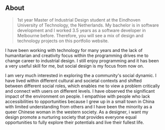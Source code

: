 ## About

> 1st year Master of Industrial Design student at the Eindhoven University of Technology, the Netherlands. My bachelor is in software development and I worked 3.5 years as a software developer in Melbourne before. Therefore, you will see a mix of design and technology projects on this portfolio website.

I have been working with technology for many years and the lack of humanitarian and creativity focus within the programming drives me to change career to industrial design. I still enjoy programming and it has been a very useful skill for me, but social design is my focus from now on.

I am very much interested in exploring the a community's social dynamic. I have lived within different cultural and societal contexts and shifted between different social roles, which enables me to view a problem critically and connect with users on different levels. I have observed the significant impact of the environment on people. I empathise with people who lack accessibilities to opportunities because I grew up in a small town in China with limited understanding from others and I have been the minority as a queer Chinese woman in the western society. As a designer, i want my design promote a nurturing society that provides everyone equal opportunities to fully explore their potentials and live their fullest life.